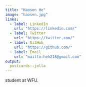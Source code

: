 ```yaml
---
title: "Haosen He"
image: "haosen.jpg"
links:
  - label: LinkedIn
    url: "https://linkedin.com/"
  - label: Twitter
    url: "https://twitter.com/"
  - label: GitHub
    url: "https://github.com/"
  - label: Email
    url: "mailto:heh218@gmail.com"
output:
  postcards::jolla
---
```

 
student at WFU.
